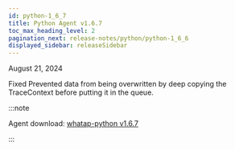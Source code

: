 ```yaml
---
id: python-1_6_7
title: Python Agent v1.6.7
toc_max_heading_level: 2
pagination_next: release-notes/python/python-1_6_6
displayed_sidebar: releaseSidebar
---
```


August 21, 2024

<Status>Fixed</Status> Prevented data from being overwritten by deep copying the TraceContext before putting it in the queue.

:::note

Agent download: [whatap-python v1.6.7](https://pypi.org/project/whatap-python/1.6.7/)

:::

